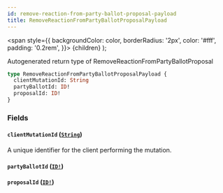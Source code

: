 ```yaml
---
id: remove-reaction-from-party-ballot-proposal-payload
title: RemoveReactionFromPartyBallotProposalPayload
---
```


<span
style={{
      backgroundColor: color,
      borderRadius: '2px',
      color: '#fff',
      padding: '0.2rem',
    }}>
{children}
</span>
);

Autogenerated return type of RemoveReactionFromPartyBallotProposal

```graphql
type RemoveReactionFromPartyBallotProposalPayload {
  clientMutationId: String
  partyBallotId: ID!
  proposalId: ID!
}
```

### Fields

#### `clientMutationId` ([`String`](/api/scalars/string))

A unique identifier for the client performing the mutation.

#### `partyBallotId` ([`ID!`](/api/scalars/id))

#### `proposalId` ([`ID!`](/api/scalars/id))
